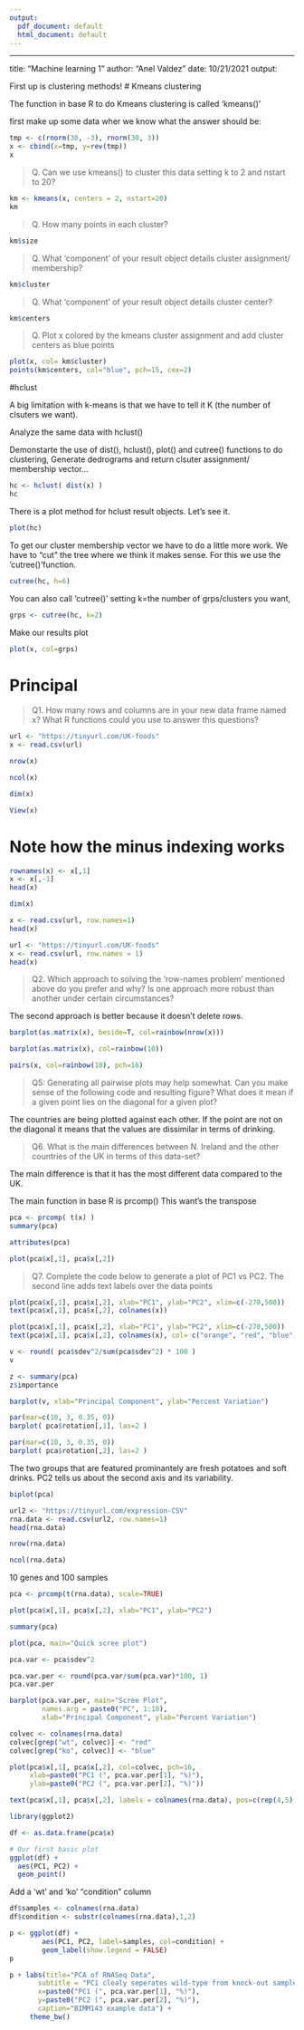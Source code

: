 ```yaml
---
output:
  pdf_document: default
  html_document: default
---
```

___
title: "Machine learning 1"
author: "Anel Valdez" 
date: 10/21/2021
output: 


First up is clustering methods!
# Kmeans clustering

The function in base R to do Kmeans clustering is called 'kmeans()'

first make up some data wher we know what the answer should be:

```r
tmp <- c(rnorm(30, -3), rnorm(30, 3))
x <- cbind(x=tmp, y=rev(tmp))
x
```

> Q. Can we use kmeans() to cluster this data setting k to 2 and nstart to 20?

```r
km <- kmeans(x, centers = 2, nstart=20)
km
```

> Q. How many points in each cluster?

```r
km$size
```

> Q. What 'component' of your result object details cluster assignment/ membership?

```r
km$cluster
```

> Q. What 'component' of your result object details cluster center?

```r
km$centers
```

>Q. Plot x colored by the kmeans cluster assignment and
 add cluster centers as blue points
 
```r
plot(x, col= km$cluster)
points(km$centers, col="blue", pch=15, cex=2)
```
 
 
 #hclust

A big limitation with k-means is that we have to tell it K (the number of clsuters we want).


Analyze the same data with hclust()

Demonstarte the use of dist(), hclust(), plot() and cutree() functions to do clustering, 
Generate dedrograms and return clsuter assignment/ membership
vector...

```r
hc <- hclust( dist(x) )
hc
```


There is a plot method for hclust result objects. Let's see it.

```r
plot(hc)
```

To get our cluster membership vector we have to do a little more work. We have to "cut" the tree where we think it makes sense. For this we use the 'cutree()'function. 

```r
cutree(hc, h=6)
```

You can also call 'cutree()' setting k=the number of grps/clusters you want,

```r
grps <- cutree(hc, k=2)
```

Make our results plot

```r
plot(x, col=grps)
```

# Principal 

> Q1. How many rows and columns are in your new data frame named x? What R functions could you use to answer this questions?

```r
url <- "https://tinyurl.com/UK-foods"
x <- read.csv(url)
```

```r
nrow(x)
```

```r
ncol(x)
```
```r
dim(x)
```

```r
View(x)
```

# Note how the minus indexing works
```r
rownames(x) <- x[,1]
x <- x[,-1]
head(x)
```

```r
dim(x)
```

```r
x <- read.csv(url, row.names=1)
head(x)
```

```r
url <- "https://tinyurl.com/UK-foods"
x <- read.csv(url, row.names = 1)
head(x)
```

> Q2. Which approach to solving the ‘row-names problem’ mentioned above do you prefer and why? Is one approach more robust than another under certain circumstances?

The second approach is better because it doesn't delete rows.


```r
barplot(as.matrix(x), beside=T, col=rainbow(nrow(x)))
```

```r
barplot(as.matrix(x), col=rainbow(10))
```


```r
pairs(x, col=rainbow(10), pch=16)
```
> Q5: Generating all pairwise plots may help somewhat. Can you make sense of the following code and resulting figure? What does it mean if a given point lies on the diagonal for a given plot?

The countries are being plotted against each other. If the point are not on the diagonal it means that the values are dissimilar in terms of drinking.

> Q6. What is the main differences between N. Ireland and the other countries of the UK in terms of this data-set?

The main difference is that it has the most different data compared to the UK.

The main function in base R is prcomp()
This want's the transpose 
```r
pca <- prcomp( t(x) )
summary(pca)
```
```r
attributes(pca)
```

```r
plot(pca$x[,1], pca$x[,2])
```


> Q7. Complete the code below to generate a plot of PC1 vs PC2. The second line adds text labels over the data points

```r
plot(pca$x[,1], pca$x[,2], xlab="PC1", ylab="PC2", xlim=c(-270,500))
text(pca$x[,1], pca$x[,2], colnames(x))
```


```r
plot(pca$x[,1], pca$x[,2], xlab="PC1", ylab="PC2", xlim=c(-270,500))
text(pca$x[,1], pca$x[,2], colnames(x), col= c("orange", "red", "blue", "green"))
```

```r
v <- round( pca$sdev^2/sum(pca$sdev^2) * 100 )
v
```

```r
z <- summary(pca)
z$importance
```

```r
barplot(v, xlab="Principal Component", ylab="Percent Variation")
```


```r
par(mar=c(10, 3, 0.35, 0))
barplot( pca$rotation[,1], las=2 )
```

```r
par(mar=c(10, 3, 0.35, 0))
barplot( pca$rotation[,2], las=2 )
```

The two groups that are featured prominantely are fresh potatoes and soft drinks. PC2 tells us about the second axis and its variability.


```r
biplot(pca)
```


```r
url2 <- "https://tinyurl.com/expression-CSV"
rna.data <- read.csv(url2, row.names=1)
head(rna.data)
```
```r
nrow(rna.data)
```
```r
ncol(rna.data)
```

10 genes and 100 samples

```r
pca <- prcomp(t(rna.data), scale=TRUE)
```

```r
plot(pca$x[,1], pca$x[,2], xlab="PC1", ylab="PC2")
```

```r
summary(pca)
```


```r
plot(pca, main="Quick scree plot")
```
```r
pca.var <- pca$sdev^2
```

```r
pca.var.per <- round(pca.var/sum(pca.var)*100, 1)
pca.var.per
```

```r
barplot(pca.var.per, main="Scree Plot", 
        names.arg = paste0("PC", 1:10),
        xlab="Principal Component", ylab="Percent Variation")
```

```r
colvec <- colnames(rna.data)
colvec[grep("wt", colvec)] <- "red"
colvec[grep("ko", colvec)] <- "blue"

plot(pca$x[,1], pca$x[,2], col=colvec, pch=16,
     xlab=paste0("PC1 (", pca.var.per[1], "%)"),
     ylab=paste0("PC2 (", pca.var.per[2], "%)"))

text(pca$x[,1], pca$x[,2], labels = colnames(rna.data), pos=c(rep(4,5), rep(2,5)))
```

```r
library(ggplot2)

df <- as.data.frame(pca$x)

# Our first basic plot
ggplot(df) + 
  aes(PC1, PC2) + 
  geom_point()

```

 Add a 'wt' and 'ko' "condition" column
```r
df$samples <- colnames(rna.data) 
df$condition <- substr(colnames(rna.data),1,2)

p <- ggplot(df) + 
        aes(PC1, PC2, label=samples, col=condition) + 
        geom_label(show.legend = FALSE)
p
```

```r
p + labs(title="PCA of RNASeq Data",
       subtitle = "PC1 clealy seperates wild-type from knock-out samples",
       x=paste0("PC1 (", pca.var.per[1], "%)"),
       y=paste0("PC2 (", pca.var.per[2], "%)"),
       caption="BIMM143 example data") +
     theme_bw()
```




